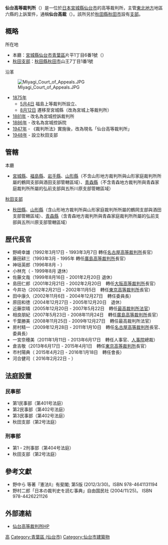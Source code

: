 {{Infobox_High_Court
|court_name =仙台高等裁判所<br><small>{{lang|ja|仙台高等裁判所}}</small>
| image = Sendai High District Court.JPG
| imagesize = 
| caption = 仙台高等裁判所
| established = [[1947年|1947年]]（[[昭和|昭和]]22年）[[5月3日|5月3日]]
| jurisdiction = [[宮城縣|宮城縣]]、[[福島縣|福島縣]]、[[山形縣|山形縣]]、<br>[[岩手縣|岩手縣]]、[[秋田縣|秋田縣]]、[[青森縣|青森縣]]
| location = {{JAP}}[[宮城縣|宮城縣]][[仙台市|仙台市]][[青葉區_(仙台市)|青葉區]]片平1丁目6番1號
| authority = 《裁判所法》
| appeals   = [[最高裁判所|最高裁判所]]  
| procuratorate ={{link-jp|仙台高等檢察廳|仙台高等検察庁|仙台高等檢察廳}}
| website = http://www.courts.go.jp/sendai-h/index.html
| chiefjudgetitle = 仙台高等裁判所長官
| chiefjudgename = {{link-jp|河合健司|河合健司|河合健司}}
| termstart = 2016年2月22日
}}
'''仙台高等裁判所'''（{{lang-ja|仙台高等裁判所}}）是一位於[[日本|日本]][[宮城縣|宮城縣]][[仙台市|仙台市]]的高等裁判所，主管[[東北地方_(日本)|東北地方]]地區六縣的上訴案件，通稱'''仙台高裁'''（{{lang|ja|仙台高裁}}）。該所另於[[秋田縣|秋田縣]][[秋田市|秋田市]]設有[[仙台高等裁判所秋田支部|支部]]。

== 概略 ==
;所在地
*本廳：[[宮城縣|宮城縣]][[仙台市|仙台市]][[青葉區_(仙台市)|青葉區]]片平1丁目6番1號（{{link-jp|仙台高等・地方暨簡易裁判所合同廳舍|仙台高等・地方・簡易裁判所合同庁舎|仙台高等・地方暨簡易裁判所合同廳舍}}）
*[[仙台高等裁判所秋田支部|秋田支部]]：[[秋田縣|秋田縣]][[秋田市|秋田市]]山王7丁目1番1號

;沿革
[[File:Miyagi_Court_of_Appeals.JPG|thumb]]
*[[1875年|1875年]]  
**[[5月4日|5月4日]] 福島上等裁判所設立、
**[[8月12日|8月12日]] 遷移至宮城縣（改為宮城上等裁判所）
*[[1881年|1881年]] - 改名為宮城控訴裁判所
*[[1886年|1886年]] - 改名為宮城控訴院
*[[1947年|1947年]] - 《裁判所法》實施後，改為現名「仙台高等裁判所」
*[[1948年|1948年]] - 設立秋田支部

== 管轄 ==
;本廳
*[[宮城縣|宮城縣]]、[[福島縣|福島縣]]、[[岩手縣|岩手縣]]、[[山形縣|山形縣]]（不含山形地方裁判所與山形家庭裁判所所屬的鶴岡支部與酒田支部管轄區域）、[[青森縣|青森縣]]（不含青森地方裁判所與青森家庭裁判所所屬的弘前支部與五所川原支部管轄區域）
;[[仙台高等裁判所秋田支部|秋田支部]]
*[[秋田縣|秋田縣]]、[[山形縣|山形縣]]（含山形地方裁判所與山形家庭裁判所所屬的鶴岡支部與酒田支部管轄區域）、[[青森縣|青森縣]]（含青森地方裁判所與青森家庭裁判所所屬的弘前支部與五所川原支部管轄區域）

== 歴代長官 ==
* 野崎幸雄（1992年3月17日 - 1993年3月7日 轉任[[名古屋高等裁判所|名古屋高等裁判所]]長官）
* 藤田耕三（1993年3月 - 1995年 轉任[[廣島高等裁判所|廣島高等裁判所]]長官）
* 神垣英郎（1996年8月 - ）
* 小林充（ - 1999年8月 退休）
* 佐藤文哉（1999年8月16日 - 2001年2月20日 退休）
* 島田仁郎（2001年2月21日 - 2002年2月20日　轉任[[大阪高等裁判所|大阪高等裁判所]]長官）
* 今井功（2002年2月21日 - 2002年11月5日　轉任[[東京高等裁判所|東京高等裁判所]]長官）
* 田中康久（2002年11月6日 - 2004年12月27日　轉任{{link-jp|公安審査委員会|公安審査委員会|公安審査委員会}}委員長）
* 原田和徳（2004年12月27日 - 2005年12月20日　退休）
* 近藤崇晴（2005年12月20日 - 2007年5月22日　轉任[[日本最高法院法官|最高裁判所法官]]）
* 相良朋紀（2007年5月23日 - 2008年11月24日　轉任[[廣島高等裁判所|廣島高等裁判所]]長官）
* 千葉勝美（2008年11月25日 - 2009年12月27日　轉任最高裁判所法官）
* 房村精一（2009年12月28日 - 2011年1月10日　轉任[[名古屋高等裁判所|名古屋高等裁判所]]長官、{{link-jp|公安審査委員会|公安審査委員会|公安審査委員会}}委員長）
* 一宮奈穂美（2011年1月11日 - 2013年6月17日　轉任人事官、[[人事院|人事院]]總裁）
* 倉吉敬（2013年6月17日 - 2015年4月1日　轉任[[東京高等裁判所|東京高等裁判所]]長官）
* 市村陽典（ 2015年4月2日 - 2016年1月18日　轉任{{link-jp|行政不服審査會|行政不服審査会|行政不服審査會}}會長）
* 河合健司（ 2016年2月22日 - ）

==法庭設置==
===民事部===
* 第1民事部（第401号法庭）
* 第2民事部（第402号法庭）
* 第3民事部（第402号法庭）
* 秋田支部（第2号法庭）

===刑事部===
* 第1・2刑事部（第404号法庭）
* 秋田支部（第2号法庭）

==參考文獻==
{{refbegin}}
*野中ら 等著『憲法II』有斐閣; 第5版 (2012/3/30)。ISBN 978-4641131194
*野村二郎「日本の裁判史を読む事典」自由国民社 (2004/11/25)。 ISBN 978-4426221126
{{refend}}

== 外部連結 ==
*[http://www.courts.go.jp/sendai-h/index.html 仙台高等裁判所HP]{{Wayback|url=http://www.courts.go.jp/sendai-h/index.html |date=20200924060701 }}

{{日本裁判所}}
{{authority control}}
[[Category:日本法院|高]]
[[Category:青葉區_(仙台市)|Category:青葉區 (仙台市)]]
[[Category:仙台市建築物|Category:仙台市建築物]]